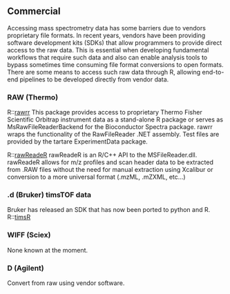 
## Commercial

Accessing mass spectrometry data has some barriers due to vendors proprietary file formats. In recent years, vendors have been providing software development kits (SDKs) that allow programmers to provide direct access to the raw data. This is essential when developing fundamental workflows that require such data and also can enable analysis tools to bypass sometimes time consuming file format conversions to open formats. There are some means to access such raw data through R, allowing end-to-end pipelines to be developed directly from vendor data.

### RAW (Thermo) {-}

R::[rawrr](https://github.com/fgcz/rawrr)
This package provides access to proprietary Thermo Fisher Scientific Orbitrap instrument data as a stand-alone R package or serves as MsRawFileReaderBackend for the Bioconductor Spectra package. rawrr wraps the functionality of the RawFileReader .NET assembly. Test files are provided by the tartare ExperimentData package.

R::[rawReadeR](https://github.com/wilsontom/rawReadeR)
rawReadeR is an R/C++ API to the MSFileReader.dll. rawReadeR allows for m/z profiles and scan header data to be extracted from .RAW files without the need for manual extraction using Xcalibur or conversion to a more universal format (.mzML, .mZXML, etc...)

### .d (Bruker) timsTOF data {-}

Bruker has released an SDK that has now been ported to python and R.
R::[timsR](https://github.com/MatteoLacki/timsr)

### WIFF (Sciex) {-}

None known at the moment.

### D (Agilent) {-}

Convert from raw using vendor software.